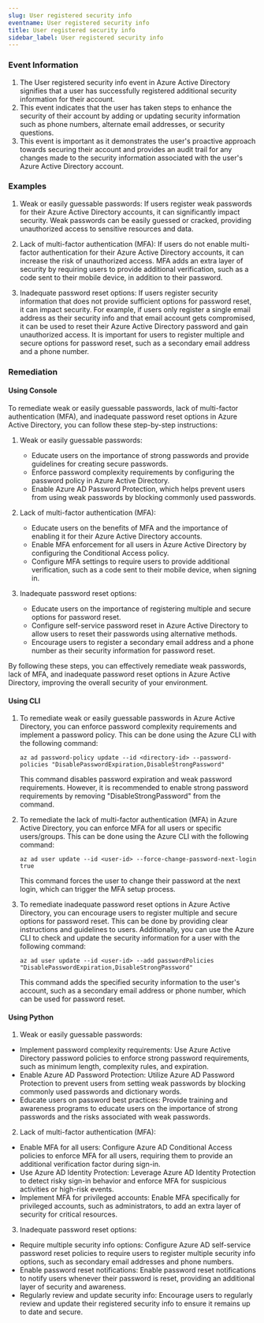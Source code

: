 ```yaml
--- 
slug: User registered security info
eventname: User registered security info
title: User registered security info
sidebar_label: User registered security info
---
```

                       
### Event Information

1. The User registered security info event in Azure Active Directory signifies that a user has successfully registered additional security information for their account.
2. This event indicates that the user has taken steps to enhance the security of their account by adding or updating security information such as phone numbers, alternate email addresses, or security questions.
3. This event is important as it demonstrates the user's proactive approach towards securing their account and provides an audit trail for any changes made to the security information associated with the user's Azure Active Directory account.


### Examples

1. Weak or easily guessable passwords: If users register weak passwords for their Azure Active Directory accounts, it can significantly impact security. Weak passwords can be easily guessed or cracked, providing unauthorized access to sensitive resources and data.

2. Lack of multi-factor authentication (MFA): If users do not enable multi-factor authentication for their Azure Active Directory accounts, it can increase the risk of unauthorized access. MFA adds an extra layer of security by requiring users to provide additional verification, such as a code sent to their mobile device, in addition to their password.

3. Inadequate password reset options: If users register security information that does not provide sufficient options for password reset, it can impact security. For example, if users only register a single email address as their security info and that email account gets compromised, it can be used to reset their Azure Active Directory password and gain unauthorized access. It is important for users to register multiple and secure options for password reset, such as a secondary email address and a phone number.

### Remediation

#### Using Console

To remediate weak or easily guessable passwords, lack of multi-factor authentication (MFA), and inadequate password reset options in Azure Active Directory, you can follow these step-by-step instructions:

1. Weak or easily guessable passwords:
   - Educate users on the importance of strong passwords and provide guidelines for creating secure passwords.
   - Enforce password complexity requirements by configuring the password policy in Azure Active Directory.
   - Enable Azure AD Password Protection, which helps prevent users from using weak passwords by blocking commonly used passwords.

2. Lack of multi-factor authentication (MFA):
   - Educate users on the benefits of MFA and the importance of enabling it for their Azure Active Directory accounts.
   - Enable MFA enforcement for all users in Azure Active Directory by configuring the Conditional Access policy.
   - Configure MFA settings to require users to provide additional verification, such as a code sent to their mobile device, when signing in.

3. Inadequate password reset options:
   - Educate users on the importance of registering multiple and secure options for password reset.
   - Configure self-service password reset in Azure Active Directory to allow users to reset their passwords using alternative methods.
   - Encourage users to register a secondary email address and a phone number as their security information for password reset.

By following these steps, you can effectively remediate weak passwords, lack of MFA, and inadequate password reset options in Azure Active Directory, improving the overall security of your environment.

#### Using CLI

1. To remediate weak or easily guessable passwords in Azure Active Directory, you can enforce password complexity requirements and implement a password policy. This can be done using the Azure CLI with the following command:

   ```
   az ad password-policy update --id <directory-id> --password-policies "DisablePasswordExpiration,DisableStrongPassword"
   ```

   This command disables password expiration and weak password requirements. However, it is recommended to enable strong password requirements by removing "DisableStrongPassword" from the command.

2. To remediate the lack of multi-factor authentication (MFA) in Azure Active Directory, you can enforce MFA for all users or specific users/groups. This can be done using the Azure CLI with the following command:

   ```
   az ad user update --id <user-id> --force-change-password-next-login true
   ```

   This command forces the user to change their password at the next login, which can trigger the MFA setup process.

3. To remediate inadequate password reset options in Azure Active Directory, you can encourage users to register multiple and secure options for password reset. This can be done by providing clear instructions and guidelines to users. Additionally, you can use the Azure CLI to check and update the security information for a user with the following command:

   ```
   az ad user update --id <user-id> --add passwordPolicies "DisablePasswordExpiration,DisableStrongPassword"
   ```

   This command adds the specified security information to the user's account, such as a secondary email address or phone number, which can be used for password reset.

#### Using Python

1. Weak or easily guessable passwords:
- Implement password complexity requirements: Use Azure Active Directory password policies to enforce strong password requirements, such as minimum length, complexity rules, and expiration.
- Enable Azure AD Password Protection: Utilize Azure AD Password Protection to prevent users from setting weak passwords by blocking commonly used passwords and dictionary words.
- Educate users on password best practices: Provide training and awareness programs to educate users on the importance of strong passwords and the risks associated with weak passwords.

2. Lack of multi-factor authentication (MFA):
- Enable MFA for all users: Configure Azure AD Conditional Access policies to enforce MFA for all users, requiring them to provide an additional verification factor during sign-in.
- Use Azure AD Identity Protection: Leverage Azure AD Identity Protection to detect risky sign-in behavior and enforce MFA for suspicious activities or high-risk events.
- Implement MFA for privileged accounts: Enable MFA specifically for privileged accounts, such as administrators, to add an extra layer of security for critical resources.

3. Inadequate password reset options:
- Require multiple security info options: Configure Azure AD self-service password reset policies to require users to register multiple security info options, such as secondary email addresses and phone numbers.
- Enable password reset notifications: Enable password reset notifications to notify users whenever their password is reset, providing an additional layer of security and awareness.
- Regularly review and update security info: Encourage users to regularly review and update their registered security info to ensure it remains up to date and secure.


 